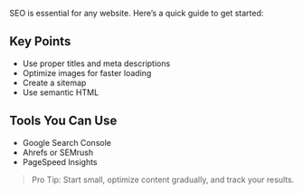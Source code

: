 SEO is essential for any website. Here’s a quick guide to get started:

## Key Points

- Use proper titles and meta descriptions
- Optimize images for faster loading
- Create a sitemap
- Use semantic HTML

## Tools You Can Use

- Google Search Console
- Ahrefs or SEMrush
- PageSpeed Insights

> Pro Tip: Start small, optimize content gradually, and track your results.

